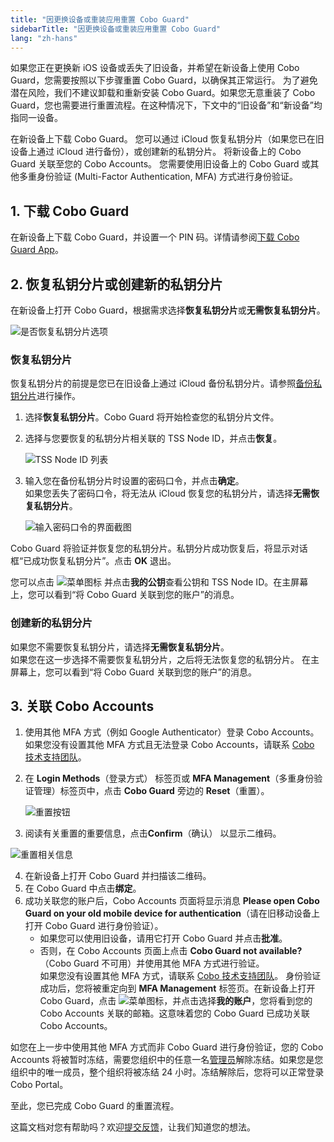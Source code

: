 ```yaml
---
title: "因更换设备或重装应用重置 Cobo Guard"
sidebarTitle: "因更换设备或重装应用重置 Cobo Guard"
lang: "zh-hans"
---
```


如果您正在更换新 iOS 设备或丢失了旧设备，并希望在新设备上使用 Cobo Guard，您需要按照以下步骤重置 Cobo Guard，以确保其正常运行。
<Note>为了避免潜在风险，我们不建议卸载和重新安装 Cobo Guard。如果您无意重装了 Cobo Guard，您也需要进行重置流程。在这种情况下，下文中的“旧设备”和“新设备”均指同一设备。</Note>

<Steps>
  <Step title="下载 Cobo Guard">
    在新设备上下载 Cobo Guard。
  </Step>
  <Step title="选择是否恢复私钥分片">
    您可以通过 iCloud 恢复私钥分片（如果您已在旧设备上通过 iCloud 进行备份），或创建新的私钥分片。
  </Step>
  <Step title="关联 Cobo Accounts">
    将新设备上的 Cobo Guard 关联至您的 Cobo Accounts。
    您需要使用旧设备上的 Cobo Guard 或其他多重身份验证 (Multi-Factor Authentication, MFA) 方式进行身份验证。
  </Step>
</Steps>

## 1. 下载 Cobo Guard  

在新设备上下载 Cobo Guard，并设置一个 PIN 码。详情请参阅[下载 Cobo Guard App](/cn/guard/download)。

## 2. 恢复私钥分片或创建新的私钥分片

在新设备上打开 Cobo Guard，根据需求选择**恢复私钥分片**或**无需恢复私钥分片**。

<img src="/cn/images/cobo-guard/common/6.png" className="screenshot_modal" alt="是否恢复私钥分片选项" />

### 恢复私钥分片  

<Note>恢复私钥分片的前提是您已在旧设备上通过 iCloud 备份私钥分片。请参照[备份私钥分片](/cn/guard/generate-and-back-up-key-shares#)进行操作。</Note>
1. 选择**恢复私钥分片**。Cobo Guard 将开始检查您的私钥分片文件。
2. 选择与您要恢复的私钥分片相关联的 TSS Node ID，并点击**恢复**。

    <img src="/cn/images/cobo-guard/common/7.png" className="screenshot_modal" alt="TSS Node ID 列表" />

3. 输入您在备份私钥分片时设置的密码口令，并点击**确定**。  
    <Warning>如果您丢失了密码口令，将无法从 iCloud 恢复您的私钥分片，请选择**无需恢复私钥分片**。</Warning>

    <img src="/cn/images/cobo-guard/common/8.png" className="screenshot_modal" alt="输入密码口令的界面截图" />

Cobo Guard 将验证并恢复您的私钥分片。私钥分片成功恢复后，将显示对话框“已成功恢复私钥分片”。点击 **OK** 退出。

您可以点击 <img src="/en/images/cobo-guard/common/icon_menu.svg" className="icon" alt="菜单图标" /> 并点击**我的公钥**查看公钥和 TSS Node ID。在主屏幕上，您可以看到“将 Cobo Guard 关联到您的账户”的消息。

### 创建新的私钥分片  

如果您不需要恢复私钥分片，请选择**无需恢复私钥分片**。  
<Warning>如果您在这一步选择不需要恢复私钥分片，之后将无法恢复您的私钥分片。</Warning>
在主屏幕上，您可以看到“将 Cobo Guard 关联到您的账户”的消息。

## 3. 关联 Cobo Accounts  

1. 使用其他 MFA 方式（例如 Google Authenticator）登录 Cobo Accounts。  
<Note>如果您没有设置其他 MFA 方式且无法登录 Cobo Accounts，请联系 [Cobo 技术支持团队](mailto:help@cobo.com)。</Note>
2. 在 **Login Methods**（登录方式） 标签页或 **MFA Management**（多重身份验证管理）标签页中，点击 **Cobo Guard** 旁边的 **Reset**（重置）。

    <img src="/en/images/cobo-guard/reset.png" className="screenshot_full_screen" alt="重置按钮" />

3. 阅读有关重置的重要信息，点击**Confirm**（确认） 以显示二维码。

  <img src="/en/images/cobo-guard/reset_note.png" className="screenshot_modal" alt="重置相关信息" />

4. 在新设备上打开 Cobo Guard 并扫描该二维码。
5. 在 Cobo Guard 中点击**绑定**。
6. 成功关联您的账户后，Cobo Accounts 页面将显示消息 **Please open Cobo Guard on your old mobile device for authentication**（请在旧移动设备上打开 Cobo Guard 进行身份验证）。
    - 如果您可以使用旧设备，请用它打开 Cobo Guard 并点击**批准**。  
    - 否则，在 Cobo Accounts 页面上点击 **Cobo Guard not available?**（Cobo Guard 不可用）并使用其他 MFA 方式进行验证。  
    <Note>如果您没有设置其他 MFA 方式，请联系 [Cobo 技术支持团队](mailto:help@cobo.com)。</Note>
身份验证成功后，您将被重定向到 **MFA Management** 标签页。在新设备上打开 Cobo Guard，点击 <img src="/en/images/cobo-guard/common/icon_menu.svg" className="icon" alt="菜单图标" />，并点击选择**我的账户**，您将看到您的 Cobo Accounts 关联的邮箱。这意味着您的 Cobo Guard 已成功关联 Cobo Accounts。

<Note>如您在上一步中使用其他 MFA 方式而非 Cobo Guard 进行身份验证，您的 Cobo Accounts 将被暂时冻结，需要您组织中的任意一名[管理员](/cn/portal/organization/roles-and-permissions)解除冻结。如果您是您组织中的唯一成员，整个组织将被冻结 24 小时。冻结解除后，您将可以正常登录 Cobo Portal。</Note>

至此，您已完成 Cobo Guard 的重置流程。  

<Tip>这篇文档对您有帮助吗？欢迎[提交反馈](https://forms.zohopublic.com/cobo/form/DocumentFeedbackForm/formperma/QvLOhxJv1_JMsJ-1dleZ8Itb_7rzN-LtgvsDdxosoVI?referrername=manuals)，让我们知道您的想法。</Tip>